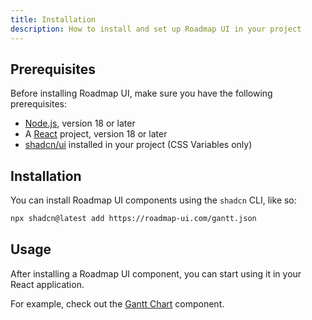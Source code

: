 ```yaml
---
title: Installation
description: How to install and set up Roadmap UI in your project
---
```


## Prerequisites

Before installing Roadmap UI, make sure you have the following prerequisites:

- [Node.js](https://nodejs.org/en/download/), version 18 or later
- A [React](https://reactjs.org/docs/getting-started.html) project, version 18 or later
- [shadcn/ui](https://ui.shadcn.com/) installed in your project (CSS Variables only)

## Installation

You can install Roadmap UI components using the `shadcn` CLI, like so:

```sh title="Terminal"
npx shadcn@latest add https://roadmap-ui.com/gantt.json
```

## Usage

After installing a Roadmap UI component, you can start using it in your React application.

For example, check out the [Gantt Chart](/gantt) component.